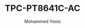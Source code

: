 ---
id: 5
slug:  TPC-PT8641C-AC
title: "TPC-PT8641C-AC"
desc: "Thermal Network Anti-corrosion Hybrid PTZ Camera"
img: "/src/assets/dahua/TPC-PT8641C-AC/TPC-PT8641C-AC_1_thumb.png"
images:
  - "/src/assets/dahua/TPC-PT8641C-AC/TPC-PT8641C-AC_1_thumb.png"
  - "/src/assets/dahua/TPC-PT8641C-AC/TPC-PT8641C-AC_2_thumb.png"
  
alt: "4MP PTZ Camera with 25x Optical Zoom"
author: "Mohammed Yonis"
reviewBody: "best service and support"
ratingValue: 5

features:
   - "Vanadium oxide uncooled focal plane detector."
   - "4Megapixel progressive scan CMOS."
   - "Vari-focus thermal lens."
   - "Pan: 0° to 360°, tilt: –45° to +60°."
   - "AI functions: heat detection, tripwire, intrusion, and human/vehicle classification."
   - " Auto rain-sensing wiper."
   - "Optical defog and Optical Image Stabilization (OIS)."
   - "Wide input voltage 100–300 VAC"
   - "Anti-corrosion."

   
publishedTime: "2023-09-15"
modifiedTime: "2023-10-01"
---
